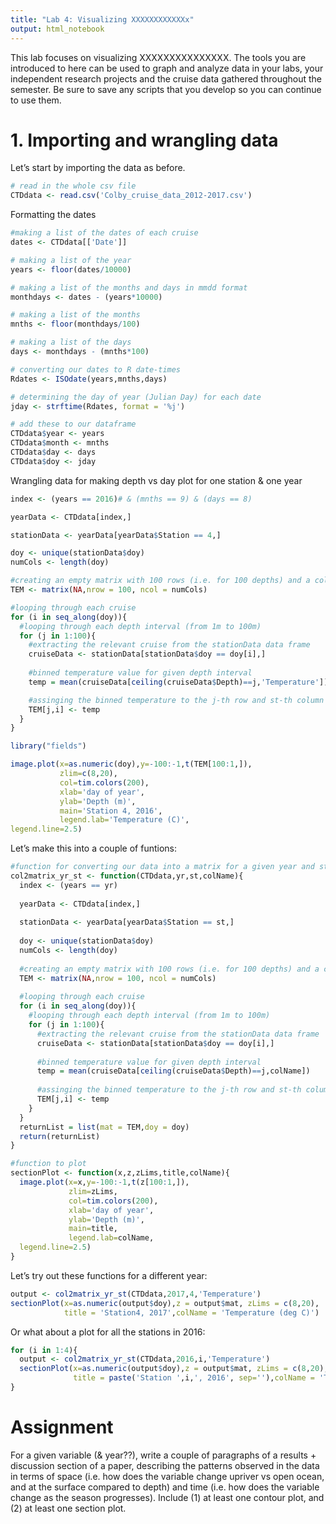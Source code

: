 ```yaml
---
title: "Lab 4: Visualizing XXXXXXXXXXXXx"
output: html_notebook
---
```


This lab focuses on visualizing XXXXXXXXXXXXXXX. The tools you are introduced to here can be used to graph and analyze data in your labs, your independent research projects and the cruise data gathered throughout the semester. Be sure to save any scripts that you develop so you can continue to use them.

# 1. Importing and wrangling data


Let's start by importing the data as before.

```r
# read in the whole csv file
CTDdata <- read.csv('Colby_cruise_data_2012-2017.csv')
```

Formatting the dates

```r
#making a list of the dates of each cruise
dates <- CTDdata[['Date']]

# making a list of the year
years <- floor(dates/10000)

# making a list of the months and days in mmdd format
monthdays <- dates - (years*10000)

# making a list of the months
mnths <- floor(monthdays/100)

# making a list of the days
days <- monthdays - (mnths*100)

# converting our dates to R date-times
Rdates <- ISOdate(years,mnths,days)

# determining the day of year (Julian Day) for each date
jday <- strftime(Rdates, format = '%j')

# add these to our dataframe
CTDdata$year <- years
CTDdata$month <- mnths
CTDdata$day <- days
CTDdata$doy <- jday
```


Wrangling data for making depth vs day plot for one station & one year

```r
index <- (years == 2016)# & (mnths == 9) & (days == 8)

yearData <- CTDdata[index,]

stationData <- yearData[yearData$Station == 4,]

doy <- unique(stationData$doy)
numCols <- length(doy)

#creating an empty matrix with 100 rows (i.e. for 100 depths) and a column for each cruise in this year
TEM <- matrix(NA,nrow = 100, ncol = numCols)

#looping through each cruise
for (i in seq_along(doy)){
  #looping through each depth interval (from 1m to 100m)
  for (j in 1:100){
    #extracting the relevant cruise from the stationData data frame
    cruiseData <- stationData[stationData$doy == doy[i],]
    
    #binned temperature value for given depth interval
    temp = mean(cruiseData[ceiling(cruiseData$Depth)==j,'Temperature']) 

    #assinging the binned temperature to the j-th row and st-th column of the TEM matrix
    TEM[j,i] <- temp
  }
}


```

```r
library("fields")

image.plot(x=as.numeric(doy),y=-100:-1,t(TEM[100:1,]),
           zlim=c(8,20),
           col=tim.colors(200),
           xlab='day of year',
           ylab='Depth (m)',
           main='Station 4, 2016',
           legend.lab='Temperature (C)',
legend.line=2.5)
```

Let's make this into a couple of funtions:

```r
#function for converting our data into a matrix for a given year and station (yesterday we did this for a given cruise)
col2matrix_yr_st <- function(CTDdata,yr,st,colName){
  index <- (years == yr)
  
  yearData <- CTDdata[index,]
  
  stationData <- yearData[yearData$Station == st,]
  
  doy <- unique(stationData$doy)
  numCols <- length(doy)
  
  #creating an empty matrix with 100 rows (i.e. for 100 depths) and a column for each cruise in this year
  TEM <- matrix(NA,nrow = 100, ncol = numCols)
  
  #looping through each cruise
  for (i in seq_along(doy)){
    #looping through each depth interval (from 1m to 100m)
    for (j in 1:100){
      #extracting the relevant cruise from the stationData data frame
      cruiseData <- stationData[stationData$doy == doy[i],]
      
      #binned temperature value for given depth interval
      temp = mean(cruiseData[ceiling(cruiseData$Depth)==j,colName]) 
  
      #assinging the binned temperature to the j-th row and st-th column of the TEM matrix
      TEM[j,i] <- temp
    }
  }
  returnList = list(mat = TEM,doy = doy)
  return(returnList)
}

#function to plot
sectionPlot <- function(x,z,zLims,title,colName){
  image.plot(x=x,y=-100:-1,t(z[100:1,]),
             zlim=zLims,
             col=tim.colors(200),
             xlab='day of year',
             ylab='Depth (m)',
             main=title,
             legend.lab=colName,
  legend.line=2.5)
}

```

Let's try out these functions for a different year:

```r

output <- col2matrix_yr_st(CTDdata,2017,4,'Temperature')
sectionPlot(x=as.numeric(output$doy),z = output$mat, zLims = c(8,20), 
            title = 'Station4, 2017',colName = 'Temperature (deg C)')

```

Or what about a plot for all the stations in 2016:
```r

for (i in 1:4){
  output <- col2matrix_yr_st(CTDdata,2016,i,'Temperature')
  sectionPlot(x=as.numeric(output$doy),z = output$mat, zLims = c(8,20), 
              title = paste('Station ',i,', 2016', sep=''),colName = 'Temperature (deg C)')
}
```




# Assignment

For a given variable (& year??), write a couple of paragraphs of a results + discussion section of a paper, describing the patterns observed in the data in terms of space (i.e. how does the variable change upriver vs open ocean, and at the surface compared to depth) and time (i.e. how does the variable change as the season progresses). Include (1) at least one contour plot, and (2) at least one section plot.
